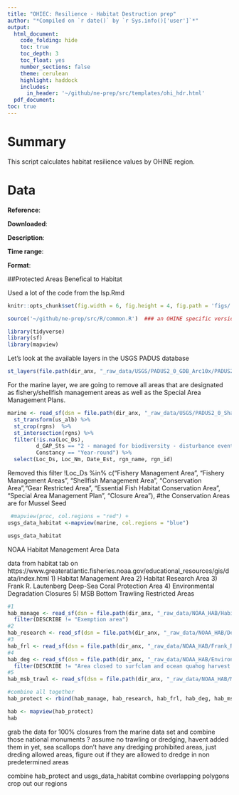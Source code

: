 ```yaml
---
title: "OHIEC: Resilience - Habitat Destruction prep"
author: "*Compiled on `r date()` by `r Sys.info()['user']`*"
output: 
  html_document:
    code_folding: hide
    toc: true
    toc_depth: 3
    toc_float: yes
    number_sections: false
    theme: cerulean
    highlight: haddock
    includes: 
      in_header: '~/github/ne-prep/src/templates/ohi_hdr.html'
  pdf_document:
toc: true
---
```


# Summary

This script calculates habitat resilience values by OHINE region. 

# Data

**Reference**: 

**Downloaded**: 

**Description**:  

**Time range**: 

**Format**: 


##Protected Areas Benefical to Habitat

Used a lot of the code from the lsp.Rmd
``` r

knitr::opts_chunk$set(fig.width = 6, fig.height = 4, fig.path = 'figs/', message = FALSE, warning = FALSE)

source('~/github/ne-prep/src/R/common.R')  ### an OHINE specific version of common.R

library(tidyverse)
library(sf)
library(mapview)

```


Let's look at the available layers in the USGS PADUS database

```r

st_layers(file.path(dir_anx, "_raw_data/USGS/PADUS2_0_GDB_Arc10x/PADUS2_0.gdb"))

```


For the marine layer, we are going to remove all areas that are designated as fishery/shellfish management areas as well as the Special Area Management Plans. 

```r

marine <- read_sf(dsn = file.path(dir_anx, "_raw_data/USGS/PADUS2_0_Shapefiles/PADUS2_0Marine.shp")) %>%
  st_transform(us_alb) %>%
  st_crop(rgns)  %>%
  st_intersection(rgns) %>%
  filter(!is.na(Loc_Ds),
         d_GAP_Sts == "2 - managed for biodiversity - disturbance events suppressed" ,
         Constancy == "Year-round") %>% 
  select(Loc_Ds, Loc_Nm, Date_Est, rgn_name, rgn_id)

```

Removed this filter !Loc_Ds %in% c("Fishery Management Area", "Fishery Management Areas", "Shellfish Management Area", "Conservation Area","Gear Restricted Area", "Essential Fish Habitat Conservation Area", "Special Area Management Plan", "Closure Area"), #the Conservation Areas are for Mussel Seed


```r

 #mapview(proc, col.regions = "red") + 
usgs_data_habitat <-mapview(marine, col.regions = "blue") 

usgs_data_habitat 

```

NOAA Habitat Management Area Data

data from habitat tab on https://www.greateratlantic.fisheries.noaa.gov/educational_resources/gis/data/index.html
1) Habitat Management Area
2) Habitat Research Area
3) Frank R. Lautenberg Deep-Sea Coral Protection Area
4) Environmental Degradation Closures
5) MSB Bottom Trawling Restricted Areas


```r
#1
hab_manage <- read_sf(dsn = file.path(dir_anx, "_raw_data/NOAA_HAB/Habitat_Management_Areas/Habitat_Management_Areas.shp")) %>% 
  filter(DESCRIBE != "Exemption area")
#2
hab_research <- read_sf(dsn = file.path(dir_anx, "_raw_data/NOAA_HAB/Dedicated_Habitat_Research_Area/Dedicated_Habitat_Research_Area.shp"))
#3
hab_frl <- read_sf(dsn = file.path(dir_anx, "_raw_data/NOAA_HAB/Frank_R_Lautenberg_Deep_Sea_Coral_Protection_Areas/Frank_R_Lautenberg_Deep_Sea_Coral_Protection_Areas.shp"))
#4
hab_deg <- read_sf(dsn = file.path(dir_anx, "_raw_data/NOAA_HAB/Environmental_Degradation_Closures/Environmental_Degradation_Closures.shp")) %>% 
  filter(DESCRIBE != "Area closed to surfclam and ocean quahog harvest because of environmental degradation.")
#5
hab_msb_trawl <- read_sf(dsn = file.path(dir_anx, "_raw_data/NOAA_HAB/MSB_Bottom_Trawling_Restricted_Areas/MSB_Bottom_Trawling_Restricted_Areas.shp"))

#combine all together
hab_protect <- rbind(hab_manage, hab_research, hab_frl, hab_deg, hab_msb_trawl)

hab <- mapview(hab_protect) 
hab

```


grab the data for 100% closures from the marine data set and combine those
national monuments ? assume no trawling or dredging, havent added them in yet,
sea scallops don't have any dredging prohibited areas, just dreding allowed areas, figure out if they are allowed to dredge in non predetermined areas


combine hab_protect and usgs_data_habitat
combine overlapping polygons
crop out our regions 
















